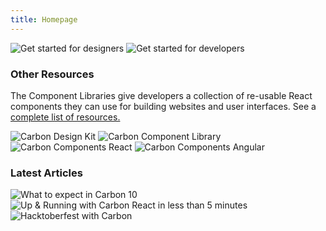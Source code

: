```yaml
---
title: Homepage
---
```



<FeatureTile
    href="/getting-started/designers"
    label="Start"
    title="Designing"
    margin="true">
<img src="homepage/images/getting-started-designers.png" alt="Get started for designers" />
</FeatureTile>
<FeatureTile
    href="/getting-started/developers"
    label="Start"
    title="Developing">
<img src="homepage/images/getting-started-developers.png" alt="Get started for developers" />
</FeatureTile>

### Other Resources

The Component Libraries give developers a collection of re-usable React components they can use for building websites and user interfaces. See a [complete list of resources.](/resources)

<GridWrapper col_lg="8" flex="true" bleed="true">
  <ClickableTile
    dark="true"
    title="Carbon Design Kit"
    href="https://github.com/ibm/carbon-design-kit"
    type="resource">
    <img src="resources/images/sketch-icon.png" alt="Carbon Design Kit" />
  </ClickableTile>
  <ClickableTile
    dark="true"
    title="Carbon Components"
    href="https://github.com/ibm/carbon-components"
    type="resource">
    <img
      src="resources/images/github-icon-inverted.png"
      alt="Carbon Component Library"
    />
  </ClickableTile>
  <ClickableTile
    dark="true"
    title="Carbon Components React"
    href="https://github.com/ibm/carbon-components-react"
    type="resource">
    <img
      src="resources/images/github-icon-inverted.png"
      alt="Carbon Components React"
    />
  </ClickableTile>
  <ClickableTile
    dark="true"
    title="Carbon Components Angular"
    href="https://github.com/ibm/carbon-components-angular"
    type="resource">
    <img
      src="resources/images/github-icon-inverted.png"
      alt="Carbon Components Angular"
    />
  </ClickableTile>
</GridWrapper>

### Latest Articles

<GridWrapper flex="true" bleed="true">
  <ClickableTile
    dark="true"
    type="article"
    title="What to expect in Carbon 10"
    author="Robin Cannon"
    date="December 10, 2018"
    href="https://medium.com/carbondesign/what-to-expect-in-carbon-10-5af1bd6e25f6">
    <img
      src="resources/images/article-9.png"
      alt="What to expect in Carbon 10"
    />
  </ClickableTile>
  <ClickableTile
    dark="true"
    type="article"
    title="Up & Running with Carbon React in less than 5 minutes"
    author="Josh Black"
    date="October 19, 2018"
    href="https://medium.com/carbondesign/up-running-with-carbon-react-in-less-than-5-minutes-25d43cca059e">
    <img
      src="resources/images/article-8.png"
      alt="Up & Running with Carbon React in less than 5 minutes"
    />
  </ClickableTile>
  <ClickableTile
    dark="true"
    type="article"
    title="Hacktoberfest with Carbon"
    author="Josh Black"
    date="October 16, 2018"
    href="https://medium.com/carbondesign/hacktoberfest-with-carbon-95c48943f586">
    <img src="resources/images/article-7.jpg" alt="Hacktoberfest with Carbon" />
  </ClickableTile>
</GridWrapper>

